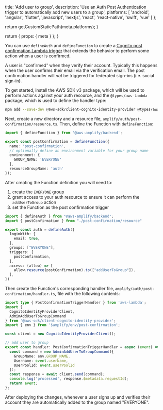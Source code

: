 
  title: 'Add user to group',
  description:
    'Use an Auth Post Authentication trigger to automatically add new users to a group',
  platforms: [
    'android',
    'angular',
    'flutter',
    'javascript',
    'nextjs',
    'react',
    'react-native',
    'swift',
    'vue'
  ]
};

  return getCustomStaticPath(meta.platforms);
}

  return {
    props: {
      meta
    }
  };
}

You can use `defineAuth` and `defineFunction` to create a [Cognito post confirmation Lambda trigger](https://docs.aws.amazon.com/cognito/latest/developerguide/user-pool-lambda-post-confirmation.html) that extends the behavior to perform some action when a user is confirmed.

<Callout info>

A user is "confirmed" when they verify their account. Typically this happens when the user confirms their email via the verification email. The post confirmation handler will _not_ be triggered for federated sign-ins (i.e. social sign-in).

</Callout>

To get started, install the AWS SDK v3 package, which will be used to perform actions against your auth resource, and the `@types/aws-lambda` package, which is used to define the handler type:

```bash title="Terminal"
npm add --save-dev @aws-sdk/client-cognito-identity-provider @types/aws-lambda
```

Next, create a new directory and a resource file, `amplify/auth/post-confirmation/resource.ts`. Then, define the Function with `defineFunction`:

```ts title="amplify/auth/post-confirmation/resource.ts"
import { defineFunction } from '@aws-amplify/backend';

export const postConfirmation = defineFunction({
  name: 'post-confirmation',
  // optionally define an environment variable for your group name
  environment: {
    GROUP_NAME: 'EVERYONE'
  },
  resourceGroupName: 'auth'
});
```

After creating the Function definition you will need to:

1. create the `EVERYONE` group
2. grant access to your auth resource to ensure it can perform the `addUserToGroup` action
3. set the Function as the post confirmation trigger

```ts title="amplify/auth/resource.ts"
import { defineAuth } from "@aws-amplify/backend";
import { postConfirmation } from "./post-confirmation/resource"

export const auth = defineAuth({
  loginWith: {
    email: true,
  },
  groups: ["EVERYONE"],
  triggers: {
    postConfirmation,
  },
  access: (allow) => [
    allow.resource(postConfirmation).to(["addUserToGroup"]),
  ],
})
```

Then create the Function's corresponding handler file, `amplify/auth/post-confirmation/handler.ts`, file with the following contents:

```ts title="amplify/auth/post-confirmation/handler.ts"
import type { PostConfirmationTriggerHandler } from 'aws-lambda';
import {
  CognitoIdentityProviderClient,
  AdminAddUserToGroupCommand
} from '@aws-sdk/client-cognito-identity-provider';
import { env } from '$amplify/env/post-confirmation';

const client = new CognitoIdentityProviderClient();

// add user to group
export const handler: PostConfirmationTriggerHandler = async (event) => {
  const command = new AdminAddUserToGroupCommand({
    GroupName: env.GROUP_NAME,
    Username: event.userName,
    UserPoolId: event.userPoolId
  });
  const response = await client.send(command);
  console.log('processed', response.$metadata.requestId);
  return event;
};
```

After deploying the changes, whenever a user signs up and verifies their account they are automatically added to the group named "EVERYONE".
